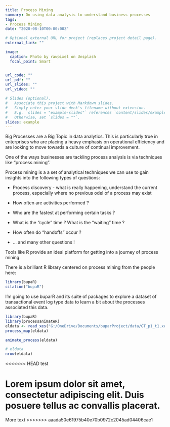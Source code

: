 ```yaml
---
title: Process Mining
summary: On using data analysis to understand business processes
tags:
- Process Mining
date: "2020-08-10T00:00:00Z"

# Optional external URL for project (replaces project detail page).
external_link: ""

image:
  caption: Photo by rawpixel on Unsplash
  focal_point: Smart


url_code: ""
url_pdf: ""
url_slides: ""
url_video: ""

# Slides (optional).
#   Associate this project with Markdown slides.
#   Simply enter your slide deck's filename without extension.
#   E.g. `slides = "example-slides"` references `content/slides/example-slides.md`.
#   Otherwise, set `slides = ""`.
slides: example
---
```


Big Processes are a Big Topic in data analytics. This is particularly true in enterprises who are placing a heavy emphasis on operational efficiency and are looking to move towards a culture of continual improvement.

One of the ways businesses are tackling process analysis is via techniques like "process mining". 

Process mining is a a set of analytical techniques we can use to gain insights into the following types of questions:

- Process discovery - what is really happening, understand the current process, especially where no previous odel of a process may exist

- How often are activities performed ?

- Who are the fastest at performing certain tasks ?

- What is the "cycle" time ? What is the "waiting" time ?

- How often do "handoffs" occur ?

- ... and many other questions !

Tools like R provide an ideal platform for getting into a journey of process mining.

There is a brilliant R library centered on process mining from the people here:

```r
library(bupaR)
citation("bupaR")
```

I'm going to use buparR and its suite of packages to explore a dataset of transactional event log type data to learn a bit about the processes associated this data. 

```r

library(bupaR)
library(processanimateR)
eldata <- read_xes("G:/OneDrive/Documents/buparProject/data/GT_p1_t1.xes")
process_map(eldata)

animate_process(eldata)

# eldata
nrow(eldata)


```

  

<<<<<<< HEAD
test

Lorem ipsum dolor sit amet, consectetur adipiscing elit. Duis posuere tellus ac convallis placerat. 
=======

More text 
>>>>>>> aaada50e61975b40e70b0972c2045ad04406cae1
